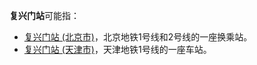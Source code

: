 {{distinguish|复兴站}}
'''复兴门站'''可能指：
*[[复兴门站_(北京市)|复兴门站 (北京市)]]，北京地铁1号线和2号线的一座换乘站。
*[[复兴门站_(天津市)|复兴门站 (天津市)]]，天津地铁1号线的一座车站。
{{disambig|Cat=四字車站名消歧義}}